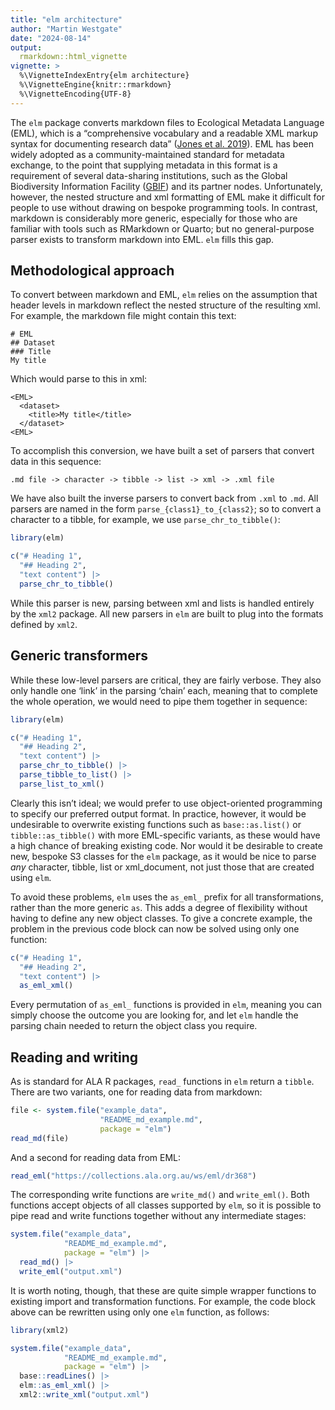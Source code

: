 ```yaml
---
title: "elm architecture"
author: "Martin Westgate"
date: "2024-08-14"
output:
  rmarkdown::html_vignette
vignette: >
  %\VignetteIndexEntry{elm architecture}
  %\VignetteEngine{knitr::rmarkdown}
  %\VignetteEncoding{UTF-8}
---
```


The `elm` package converts markdown files to Ecological Metadata Language (EML),
which is a "comprehensive vocabulary and a readable XML markup syntax for 
documenting research data" 
([Jones et al. 2019](https://doi.org/10.5063/F11834T2)). EML has been widely
adopted as a community-maintained standard for metadata exchange, to the point 
that supplying metadata in this format is a requirement of several data-sharing
institutions, such as the Global Biodiversity Information Facility
([GBIF](https://gbif.org])) and its partner nodes. Unfortunately, however, the 
nested structure and xml formatting of EML make it difficult for people to use
without drawing on bespoke programming tools. In contrast, markdown is 
considerably more generic, especially for those who are familiar with tools such 
as RMarkdown or Quarto; but no general-purpose parser exists to transform 
markdown into EML. `elm` fills this gap.

## Methodological approach

To convert between markdown and EML, `elm` relies on the assumption that header
levels in markdown reflect the nested structure of the resulting xml. For
example, the markdown file might contain this text:

```
# EML
## Dataset
### Title
My title
```

Which would parse to this in xml:
```
<EML>
  <dataset>
    <title>My title</title>
  </dataset>
<EML>
```

To accomplish this conversion, we have built a set of parsers that convert
data in this sequence:

```
.md file -> character -> tibble -> list -> xml -> .xml file
```
We have also built the inverse parsers to convert back from `.xml` to `.md`. All
parsers are named in the form `parse_{class1}_to_{class2}`; so to convert a 
character to a tibble, for example, we use `parse_chr_to_tibble()`:

```r
library(elm)

c("# Heading 1", 
  "## Heading 2",
  "text content") |>
  parse_chr_to_tibble()
```

While this parser is new, parsing between xml and lists is handled entirely by 
the `xml2` package. All new parsers in `elm` are built to plug into the formats 
defined by `xml2`.

## Generic transformers

While these low-level parsers are critical, they are fairly verbose. They also
only handle one 'link' in the parsing 'chain' each, meaning that to complete the 
whole operation, we would need to pipe them together in sequence:

```r
library(elm)

c("# Heading 1", 
  "## Heading 2",
  "text content") |>
  parse_chr_to_tibble() |>
  parse_tibble_to_list() |>
  parse_list_to_xml()
```

Clearly this isn't ideal; we would prefer to use object-oriented programming
to specify our preferred output format. In practice, however, it would be 
undesirable to overwrite existing functions such as `base::as.list()` or
`tibble::as_tibble()` with more EML-specific variants, as these would have a
high chance of breaking existing code. Nor would it be desirable to create
new, bespoke S3 classes for the `elm` package, as it would be nice to parse
_any_ character, tibble, list or xml_document, not just those that are created 
using `elm`.

To avoid these problems, `elm` uses the `as_eml_` prefix for all transformations,
rather than the more generic `as`. This adds a degree of flexibility without 
having to define any new object classes. To give a concrete example, the problem 
in the previous code block can now be solved using only one function:

```r
c("# Heading 1", 
  "## Heading 2",
  "text content") |>
  as_eml_xml()
```

Every permutation of `as_eml_` functions is provided in `elm`, meaning you can 
simply choose the outcome you are looking for, and let `elm` handle the 
parsing chain needed to return the object class you require.

## Reading and writing

As is standard for ALA R packages, `read_` functions in `elm` return a `tibble`.
There are two variants, one for reading data from markdown:

```r
file <- system.file("example_data", 
                    "README_md_example.md", 
                    package = "elm")
read_md(file)
```

And a second for reading data from EML:

```r
read_eml("https://collections.ala.org.au/ws/eml/dr368")
```

The corresponding write functions are `write_md()` and `write_eml()`. Both
functions accept objects of all classes supported by `elm`, so it is possible 
to pipe read and write functions together without any intermediate stages:

```r
system.file("example_data", 
            "README_md_example.md", 
            package = "elm") |>
  read_md() |>
  write_eml("output.xml")
```

It is worth noting, though, that these are quite simple wrapper functions to 
existing import and transformation functions. For example, the code block above
can be rewritten using only one `elm` function, as follows:

```r
library(xml2)

system.file("example_data", 
            "README_md_example.md", 
            package = "elm") |>
  base::readLines() |>
  elm::as_eml_xml() |>
  xml2::write_xml("output.xml")
```
